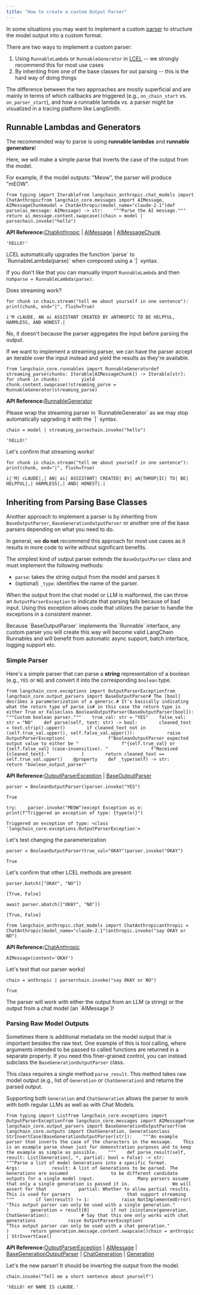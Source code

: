 ```yaml
---
title: "How to create a custom Output Parser"
---
```


In some situations you may want to implement a custom [parser](/src/oss/concepts/output_parsers) to structure the model output into a custom format.

There are two ways to implement a custom parser:

1. Using `RunnableLambda` or `RunnableGenerator` in [LCEL](/src/oss/concepts/lcel) -- we strongly recommend this for most use cases
2. By inheriting from one of the base classes for out parsing -- this is the hard way of doing things

The difference between the two approaches are mostly superficial and are mainly in terms of which callbacks are triggered (e.g., `on_chain_start` vs. `on_parser_start`), and how a runnable lambda vs. a parser might be visualized in a tracing platform like LangSmith.

## Runnable Lambdas and Generators

The recommended way to parse is using **runnable lambdas** and **runnable generators**!

Here, we will make a simple parse that inverts the case of the output from the model.

For example, if the model outputs: "Meow", the parser will produce "mEOW".

```
from typing import Iterablefrom langchain_anthropic.chat_models import ChatAnthropicfrom langchain_core.messages import AIMessage, AIMessageChunkmodel = ChatAnthropic(model_name="claude-2.1")def parse(ai_message: AIMessage) -> str:    """Parse the AI message."""    return ai_message.content.swapcase()chain = model | parsechain.invoke("hello")
```

**API Reference:**[ChatAnthropic](https://python.langchain.com/api_reference/anthropic/chat_models/langchain_anthropic.chat_models.ChatAnthropic.html) | [AIMessage](https://python.langchain.com/api_reference/core/messages/langchain_core.messages.ai.AIMessage.html) | [AIMessageChunk](https://python.langchain.com/api_reference/core/messages/langchain_core.messages.ai.AIMessageChunk.html)

```
'hELLO!'
```

<Check>
  LCEL automatically upgrades the function `parse` to `RunnableLambda(parse)` when composed using a `|` syntax.

  If you don't like that you can manually import `RunnableLambda` and then run`parse = RunnableLambda(parse)`.
</Check>

Does streaming work?

```
for chunk in chain.stream("tell me about yourself in one sentence"):    print(chunk, end="|", flush=True)
```

```
i'M cLAUDE, AN ai ASSISTANT CREATED BY aNTHROPIC TO BE HELPFUL, HARMLESS, AND HONEST.|
```

No, it doesn't because the parser aggregates the input before parsing the output.

If we want to implement a streaming parser, we can have the parser accept an iterable over the input instead and yield the results as they're available.

```
from langchain_core.runnables import RunnableGeneratordef streaming_parse(chunks: Iterable[AIMessageChunk]) -> Iterable[str]:    for chunk in chunks:        yield chunk.content.swapcase()streaming_parse = RunnableGenerator(streaming_parse)
```

**API Reference:**[RunnableGenerator](https://python.langchain.com/api_reference/core/runnables/langchain_core.runnables.base.RunnableGenerator.html)

<Info>
  Please wrap the streaming parser in `RunnableGenerator` as we may stop automatically upgrading it with the `|` syntax.
</Info>

```
chain = model | streaming_parsechain.invoke("hello")
```

```
'hELLO!'
```

Let's confirm that streaming works!

```
for chunk in chain.stream("tell me about yourself in one sentence"):    print(chunk, end="|", flush=True)
```

```
i|'M| cLAUDE|,| AN| ai| ASSISTANT| CREATED| BY| aN|THROP|IC| TO| BE| HELPFUL|,| HARMLESS|,| AND| HONEST|.|
```

## Inheriting from Parsing Base Classes

Another approach to implement a parser is by inheriting from `BaseOutputParser`, `BaseGenerationOutputParser` or another one of the base parsers depending on what you need to do.

In general, we **do not** recommend this approach for most use cases as it results in more code to write without significant benefits.

The simplest kind of output parser extends the `BaseOutputParser` class and must implement the following methods:

* `parse`: takes the string output from the model and parses it
* (optional) `_type`: identifies the name of the parser.

When the output from the chat model or LLM is malformed, the can throw an `OutputParserException` to indicate that parsing fails because of bad input. Using this exception allows code that utilizes the parser to handle the exceptions in a consistent manner.

<Check>
  Because `BaseOutputParser` implements the `Runnable` interface, any custom parser you will create this way will become valid LangChain Runnables and will benefit from automatic async support, batch interface, logging support etc.
</Check>

### Simple Parser

Here's a simple parser that can parse a **string** representation of a boolean (e.g., `YES` or `NO`) and convert it into the corresponding `boolean` type.

```
from langchain_core.exceptions import OutputParserExceptionfrom langchain_core.output_parsers import BaseOutputParser# The [bool] desribes a parameterization of a generic.# It's basically indicating what the return type of parse is# in this case the return type is either True or Falseclass BooleanOutputParser(BaseOutputParser[bool]):    """Custom boolean parser."""    true_val: str = "YES"    false_val: str = "NO"    def parse(self, text: str) -> bool:        cleaned_text = text.strip().upper()        if cleaned_text not in (self.true_val.upper(), self.false_val.upper()):            raise OutputParserException(                f"BooleanOutputParser expected output value to either be "                f"{self.true_val} or {self.false_val} (case-insensitive). "                f"Received {cleaned_text}."            )        return cleaned_text == self.true_val.upper()    @property    def _type(self) -> str:        return "boolean_output_parser"
```

**API Reference:**[OutputParserException](https://python.langchain.com/api_reference/core/exceptions/langchain_core.exceptions.OutputParserException.html) | [BaseOutputParser](https://python.langchain.com/api_reference/core/output_parsers/langchain_core.output_parsers.base.BaseOutputParser.html)

```
parser = BooleanOutputParser()parser.invoke("YES")
```

```
True
```

```
try:    parser.invoke("MEOW")except Exception as e:    print(f"Triggered an exception of type: {type(e)}")
```

```
Triggered an exception of type: <class 'langchain_core.exceptions.OutputParserException'>
```

Let's test changing the parameterization

```
parser = BooleanOutputParser(true_val="OKAY")parser.invoke("OKAY")
```

```
True
```

Let's confirm that other LCEL methods are present

```
parser.batch(["OKAY", "NO"])
```

```
[True, False]
```

```
await parser.abatch(["OKAY", "NO"])
```

```
[True, False]
```

```
from langchain_anthropic.chat_models import ChatAnthropicanthropic = ChatAnthropic(model_name="claude-2.1")anthropic.invoke("say OKAY or NO")
```

**API Reference:**[ChatAnthropic](https://python.langchain.com/api_reference/anthropic/chat_models/langchain_anthropic.chat_models.ChatAnthropic.html)

```
AIMessage(content='OKAY')
```

Let's test that our parser works!

```
chain = anthropic | parserchain.invoke("say OKAY or NO")
```

```
True
```

<Note>
  The parser will work with either the output from an LLM (a string) or the output from a chat model (an `AIMessage`)!
</Note>

### Parsing Raw Model Outputs

Sometimes there is additional metadata on the model output that is important besides the raw text. One example of this is tool calling, where arguments intended to be passed to called functions are returned in a separate property. If you need this finer-grained control, you can instead subclass the `BaseGenerationOutputParser` class.

This class requires a single method `parse_result`. This method takes raw model output (e.g., list of `Generation` or `ChatGeneration`) and returns the parsed output.

Supporting both `Generation` and `ChatGeneration` allows the parser to work with both regular LLMs as well as with Chat Models.

```
from typing import Listfrom langchain_core.exceptions import OutputParserExceptionfrom langchain_core.messages import AIMessagefrom langchain_core.output_parsers import BaseGenerationOutputParserfrom langchain_core.outputs import ChatGeneration, Generationclass StrInvertCase(BaseGenerationOutputParser[str]):    """An example parser that inverts the case of the characters in the message.    This is an example parse shown just for demonstration purposes and to keep    the example as simple as possible.    """    def parse_result(self, result: List[Generation], *, partial: bool = False) -> str:        """Parse a list of model Generations into a specific format.        Args:            result: A list of Generations to be parsed. The Generations are assumed                to be different candidate outputs for a single model input.                Many parsers assume that only a single generation is passed it in.                We will assert for that            partial: Whether to allow partial results. This is used for parsers                     that support streaming        """        if len(result) != 1:            raise NotImplementedError(                "This output parser can only be used with a single generation."            )        generation = result[0]        if not isinstance(generation, ChatGeneration):            # Say that this one only works with chat generations            raise OutputParserException(                "This output parser can only be used with a chat generation."            )        return generation.message.content.swapcase()chain = anthropic | StrInvertCase()
```

**API Reference:**[OutputParserException](https://python.langchain.com/api_reference/core/exceptions/langchain_core.exceptions.OutputParserException.html) | [AIMessage](https://python.langchain.com/api_reference/core/messages/langchain_core.messages.ai.AIMessage.html) | [BaseGenerationOutputParser](https://python.langchain.com/api_reference/core/output_parsers/langchain_core.output_parsers.base.BaseGenerationOutputParser.html) | [ChatGeneration](https://python.langchain.com/api_reference/core/outputs/langchain_core.outputs.chat_generation.ChatGeneration.html) | [Generation](https://python.langchain.com/api_reference/core/outputs/langchain_core.outputs.generation.Generation.html)

Let's the new parser! It should be inverting the output from the model.

```
chain.invoke("Tell me a short sentence about yourself")
```

```
'hELLO! mY NAME IS cLAUDE.'
```
